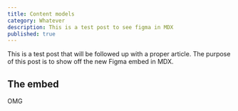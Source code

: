 ```yaml
---
title: Content models
category: Whatever
description: This is a test post to see figma in MDX
published: true
---
```


This is a test post that will be followed up with a proper article. The purpose of this post is to show off the new Figma embed in MDX.

## The embed

<Figma
  height="600px"
  title="ContentModel"
  url="file/gywqAn9uh3J2vjwcfIOdVr/Crystallize-Content-Modeling-Kit?node-id=0%3A1"
/>

OMG
